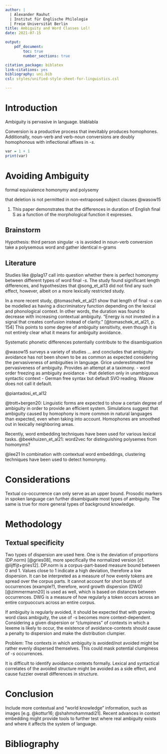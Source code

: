 ```yaml
---
author: |
  | Alexander Rauhut
  | Institut für Englische Philologie
  | Freie Universität Berlin
title: Ambiguity and Word Classes Lol!
date: 2021-07-15

output:
    pdf_document:
        toc: true
        number_sections: true

citation_package: biblatex
link-citations: yes
bibliography: uni.bib
csl: styles/unified-style-sheet-for-linguistics.csl

---
```


# Introduction

Ambiguity is pervasive in language. blablabla

Conversion is a productive process that inevitably produces homophones.
Additionally, noun-verb and verb-noun conversions are doubly homophonous with inflectional affixes in *-s*.

``` R
var = 1 + 1
print(var)
```


# Avoiding Ambiguity

formal equivalence
homonymy and polysemy

that deletion is not permitted in non-extraposed subject clauses
@wasow15

(@) This  paper demonstrates that the differences in duration of English final S as a function of the morphological function it expresses.

## Brainstorm

Hypothesis: third person singular -s is avoided in noun-verb conversion
take a polysemous word and gather identical n-grams

## Literature

Studies like @plag17 call into question whether there is perfect homonymy between different types of word final *-s*. The study found significant length differences, and hypothesizes that
@song_et_al13 did not find any such effect, however, albeit on a more lexically restricted study.

In a more recent study, @tomaschek_et_al21 show that length of final *-s* can be modelled as having a discriminatory function depending on the lexical and phonological context.
In other words, the duration was found to decrease with increasing contextual ambiguity. <!-- TODO: this doesn't sound right-->
"Energy is not invested in a signal that creates confusion instead of clarity." [@tomaschek_et_al21, p. 154]
This points to some degree of ambiguity sensitivity, even though it is not entirely clear what it means for ambiguity avoidance.

Systematic phonetic differences potentially contribute to the disambiguation

@wasow15 surveys a variety of studies ...
and concludes that ambiguity avoidance has not been shown to be as common as
expected considering the pervasiveness of ambiguities in language.
Grice underestimated the pervasiveness of ambiguity.
Provides an attempt at a taximony.
- word order freezing as ambiguity avoidance
- that deletion only in unambiguous syntactic context
- German free syntax but default SVO reading.
    Wasow does not call it default.

@piantadosi_et_al12

@trott+bergen20:
Linguistic forms are expected to show a certain degree of ambiguity in order to provide an efficient system.
Simulations suggest that ambiguity caused by homophony is more common in natural languages than expected, even when taking into account.
<!-- TODO: figure out how expected homophone ratios are calculated -->
Homophones are smoothed out in lexically neighboring areas.

Recently, word embedding techniques have been used for various lexical tasks.
@beekhuizen_et_al21:
word2vec for distinguishing polysemes from homonyms?

@lee21
In combination with contextual word embeddings, clustering techniques have been
used to detect homonymy.

# Considerations

Textual co-occurrence can only serve as an upper bound.
Prosodic markers in spoken language can further disambiguate most types of ambiguity.
The same is true for more general types of background knowledge.

# Methodology

## Textual specificity

Two types of dispersion are used here.
One is the deviation of proportions (DP.norm) [@gries08], more specifically the normalized version [cf. @lijffijt+gries12].
DP.norm is a corpus-part-based measure bound between 0 and 1.
Values close to 1 indicate a high deviation, therefore a low dispersion. It can be interpreted as a measure of how evenly tokens are spread over the corpus parts.
It cannot account for short bursts of occurrences (example?), therefore, word growth dispersion (DWG) [@zimmermann20] is used as well, which is based on distances between occurrences.
DWG is a measure of how regularly a token occurs across an entire corpuoccurs across an entire corpus.

If ambiguity is regularly avoided, it should be expected that with growing word class ambiguity, the use of *-s* becomes more context-dependent.
Considering a given dispersion or "clumpiness" of contexts in which a lexeme is likely to occur,
the existence of avoidance-contexts should cause a penalty to dispersion and make the distribution clumpier.

Problem:
The contexts in which ambiguity is avoided/not avoided might be rather evenly dispersed themselves.
This could mask potential clumpiness of *-s* occurrences.

It is difficult to identify avoidance contexts formally.
Lexical and syntactical correlates of the avoided structure might be avoided as a side effect, and cause fuzzier overall differences in structure.

# Conclusion

Include more contextual and "world knowledge" information, such as images [e.g. @kottur16; @shahmohammadi21].
Recent advances in context embedding might provide tools to further test where real ambiguity exists and where it affects the system of language.

# Bibliography

<!-- vim: set ft=markdown: -->
